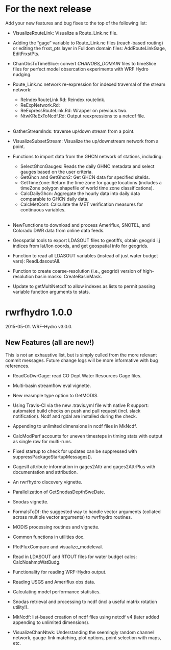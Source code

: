 # For the next release 
Add your new features and bug fixes to the top of the following list:

* VisualizeRouteLink: Visualize a Route_Link.nc file.

* Adding the "gage" variable to Route_Link.nc files (reach-based routing) or editing the frxst_pts layer in Fulldom domain files: AddRouteLinkGage, EditFrxstPts. 

* ChanObsToTimeSlice: convert *CHANOBS_DOMAIN* files to timeSlice files for perfect model obsercation experiments with WRF Hydro nudging.

* Route_Link.nc network re-expression for indexed traversal of the stream network:
    * ReIndexRouteLink.Rd: Reindex routelink. 
    * ReExpNetwork.Rd: 
    * ReExpressRouteLink.Rd: Wrapper on previous two.
    * NtwKReExToNcdf.Rd: Output reexpressions to a netcdf file. <br><br>
    
*	GatherStreamInds: traverse up/down stream from a point.

* VisualizeSubsetStream: Visualize the up/downstream network from a point. 

* Functions to import data from the GHCN network of stations, including:
    * SelectGhcnGauges: Reads the daily GHNC metadata and select gauges based on the user criteria.
    * GetGhcn and GetGhcn2: Get GHCN data for specified siteIds.
    * GetTimeZone: Return the time zone for gauge locations (includes a timeZone polygon shapefile of world time zone classifications).
    * CalcDailyGhcn: Aggregate the hourly data into daily data comparable to GHCN daily data.
    * CalcMetCont: Calculate the MET verification measures for continuous variables.  <br><br>
          
* NewFunctions to download and process Ameriflux, SNOTEL, and Colorado DWR data from online data feeds.

* Geospatial tools to export LDASOUT files to geotiffs, obtain geogrid i,j indices from lat/lon coords, and get geospatial info for geogrids.

* Function to read all LDASOUT variables (instead of just water budget vars): ReadLdasoutAll.

* Function to create coarse-resolution (i.e., geogrid) version of high-resolution basin masks: CreateBasinMask.

* Update to getMultiNetcdf to allow indexes as lists to permit passing variable function arguments to stats.


# rwrfhydro 1.0.0
2015-05-01. WRF-Hydro v3.0.0.

## New Features (all are new!)
This is not an exhaustive list, but is simply culled from the more relevant commit messages. Future change logs will be more informative with bug references.

* ReadCoDwrGage: read CO Dept Water Resources Gage files.

* Multi-basin streamflow eval vignette. 

* New reasmple type option to GetMODIS.

* Using Travis-CI via the new .travis.yml file with native R support: automated build checks on push and pull request (incl. slack notification). Ncdf and rgdal are installed during the check. 

* Appending to unlimited dimensions in ncdf files in MkNcdf.

* CalcModPerf accounts for uneven timesteps in timing stats with output as single row for multi-runs.

* Fixed startup to check for updates can be suppressed with suppressPackageStartupMessages().

* GagesII attribute information in gages2Attr and gages2AttrPlus with documentation and attribution. 

* An rwrfhydro discovery vignette.

* Parallelization of GetSnodasDepthSweDate.

* Snodas vignette.

* FormalsToDf: the suggested way to handle vector arguments (collated across multiple vector arguments) to rwrfhydro routines. 

* MODIS processing routines and vignette.

* Common functions in utilities doc.

* PlotFluxCompare and visualize_modeleval.

* Read in LDASOUT and RTOUT files for water budget calcs: CalcNoahmpWatBudg.

* Functionality for reading WRF-Hydro output.

* Reading USGS and Ameriflux obs data.

* Calculating model performance statistics.

* Snodas retrieval and processing to ncdf (incl a useful matrix rotation utility!).

* MkNcdf: list-based creation of ncdf files using netcdf v4 (later added appending to unlimited dimensions).

* VisualizeChanNtwk: Understanding the seemingly random channel network, gauge-link matching, plot options, point selection with maps, etc. 